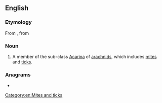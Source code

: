 ==English==

===Etymology===
From {{af|en|lang1=mul|Acaridae|-an}}, from {{der|en|grc|ἀκαρί||mite}}

===Noun===
{{en-noun}}

# {{lb|en|zoology}} A member of the sub-class [[Acarina]] of [[arachnid]]s, which includes [[mite]]s and [[tick]]s.

===Anagrams===
* {{anagrams|en|a=aaacdinr|Arcadian|aracanid|arcadian}}

[[Category:en:Mites and ticks]]
